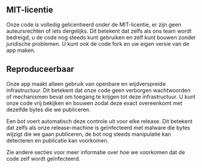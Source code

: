 ## MIT-licentie

<div className="h-2"/>

Onze code is volledig gelicentieerd onder de MIT-licentie, er zijn geen auteursrechten of iets dergelijks. Dit betekent dat zelfs als ons team wordt bedreigd, u de code nog steeds kunt gebruiken en zelf kunt bouwen zonder juridische problemen. U kunt ook de code fork en uw eigen versie van de app maken.

<div className="h-4"/>

## Reproduceerbaar

<div className="h-2"/>

Onze app maakt alleen gebruik van openbare en wijdverspreide infrastructuur. Dit betekent dat onze code geen verborgen wachtwoorden of mechanismen bevat om toegang te krijgen tot deze infrastructuur. U kunt onze code vrij bekijken en bouwen zodat deze exact overeenkomt met dezelfde bytes die we publiceren.

<div className="h-2"/>

Een bot voert automatisch deze controle uit voor elke release. Dit betekent dat zelfs als onze release-machine is geïnfecteerd met malware die bytes wijzigt die we gaan publiceren, de bot nog steeds manipulatie kan detecteren en publicatie kan voorkomen.

<div className="h-2"/>

Zie andere secties voor meer informatie over hoe we voorkomen dat de code zelf wordt geïnfecteerd.

